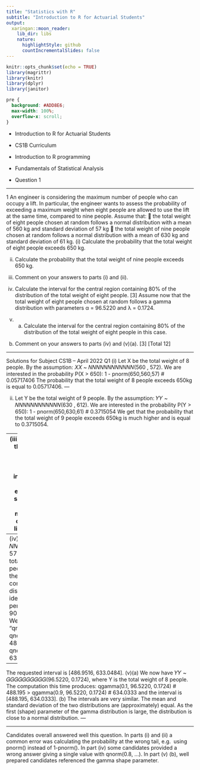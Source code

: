 ```yaml
---
title: "Statistics with R"
subtitle: "Introduction to R for Actuarial Students"
output:
  xaringan::moon_reader:
    lib_dir: libs
    nature:
      highlightStyle: github
      countIncrementalSlides: false
---
```


```r
knitr::opts_chunk$set(echo = TRUE)
library(magrittr)
library(knitr)
library(dplyr)
library(janitor)


```

```css
pre {
  background: #ADD8E6;
  max-width: 100%;
  overflow-x: scroll;
}
```

* Introduction to R for Actuarial Students

* CS1B Curriculum

* Introduction to R programming
* Fundamentals of Statistical Analysis

* Question 1

---

1 An engineer is considering the maximum number of people who can occupy a lift. In 
particular, the engineer wants to assess the probability of exceeding a maximum 
weight when eight people are allowed to use the lift at the same time, compared to 
nine people. 
Assume that: 
 the total weight of eight people chosen at random follows a normal distribution 
with a mean of 560 kg and standard deviation of 57 kg 
 the total weight of nine people chosen at random follows a normal distribution 
with a mean of 630 kg and standard deviation of 61 kg. 
(i) Calculate the probability that the total weight of eight people exceeds 650 kg.
  
(ii) Calculate the probability that the total weight of nine people exceeds 650 kg.
  
(iii) Comment on your answers to parts (i) and (ii).  
(iv) Calculate the interval for the central region containing 80% of the distribution 
of the total weight of eight people. [3] 
Assume now that the total weight of eight people chosen at random follows a gamma 
distribution with parameters α = 96.5220 and λ = 0.1724. 
(v) (a) Calculate the interval for the central region containing 80% of the 
distribution of the total weight of eight people in this case. 
(b) Comment on your answers to parts (iv) and (v)(a). 
 [3] 
[Total 12] 

---

Solutions for Subject CS1B – April 2022
Q1
(i) 
Let X be the total weight of 8 people. By the assumption: 𝑋𝑋 ~ 𝑁𝑁𝑁𝑁𝑁𝑁𝑁𝑁𝑁𝑁𝑁𝑁(560 , 572). We are 
interested in the probability P(X > 650):
1 - pnorm(650,560,57) 
# 0.05717406
The probability that the total weight of 8 people exceeds 650kg is equal to 0.05717406. 
---

(ii)
Let Y be the total weight of 9 people. By the assumption: 𝑌𝑌 ~ 𝑁𝑁𝑁𝑁𝑁𝑁𝑁𝑁𝑁𝑁𝑁𝑁(630 , 612). We are 
interested in the probability P(Y > 650):
1 - pnorm(650,630,61) 
# 0.3715054
We get that the probability that the total weight of 9 people exceeds 650kg is much higher 
and is equal to 0.3715054. 

---
(iii)
Parts (i) & (ii) show that as more people enter the lift, the probability of exceeding 
650kg increases. 
While the probability of exceeding 650kg is small with 8 people, 
exceeding the maximum weight is considerably more likely with 9 people. 
---
(iv)
Again, 𝑋𝑋 ~ 𝑁𝑁𝑁𝑁𝑁𝑁𝑁𝑁𝑁𝑁𝑁𝑁(560, 572), where X is the total weight of 8 people. 
In order to find the central region that contains 80% of the distribution we need to identify the 
10%-percentile and the 90%-percentile of X.
We use the function “qnorm" in the code:
> qnorm(0.1,560,57) 
# 486.9516
> qnorm(0.9,560,57) 
# 633.0484

---
The requested interval is [486.9516, 633.0484]. 
(v)(a) 
We now have 𝑌𝑌 ~ 𝐺𝐺𝐺𝐺𝐺𝐺𝐺𝐺𝐺𝐺(96.5220, 0.1724), where Y is the total weight of 8 people. The 
computation this time produces:
qgamma(0.1, 96.5220, 0.1724) 
# 488.195
> qgamma(0.9, 96.5220, 0.1724) 
# 634.0333
and the interval is [488.195, 634.0333]. 
(b)
The intervals are very similar. 
The mean and standard deviation of the two distributions are (approximately) equal. 
As the first (shape) parameter of the gamma distribution is large, the distribution is close 
to a normal distribution. 
---

---
Candidates overall answered well this question. 
In parts (i) and (ii) a common error was calculating the probability at the wrong tail, e.g. 
using pnorm() instead of 1-pnorm().
In part (iv) some candidates provided a wrong answer giving a single value with 
qnorm(0.8, …). 
In part (v) (b), well prepared candidates referenced the gamma shape parameter.

